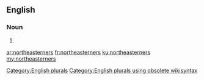 ==English==

===Noun===
{{head|en}}

# {{plural of|northeasterner}}

[[Category:English plurals]][[Category:English plurals using obsolete wikisyntax]]

[[ar:northeasterners]]
[[fr:northeasterners]]
[[ku:northeasterners]]
[[my:northeasterners]]